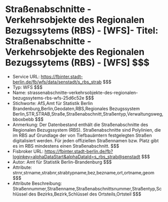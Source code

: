 # Straßenabschnitte - Verkehrsobjekte des Regionalen Bezugssytems (RBS) - [WFS]- Titel: Straßenabschnitte - Verkehrsobjekte des Regionalen Bezugssytems (RBS) - [WFS] $$$
- Service URL: https://fbinter.stadt-berlin.de/fb/wfs/data/senstadt/s_rbs_strab $$$
- Typ: WFS $$$
- Name: strassenabschnitte-verkehrsobjekte-des-regionalen-bezugssytems-rbs-wfs-25d6c52e $$$
- Stichworte: AfS,Amt für Statistik Berlin Brandenburg,Berlin,Geodaten,RBS,Regionales Bezugssystem Berlin,STR,STRAB,Straße,Straßenabschnitt,Straßentyp,Verwaltungsweg,bboxbebb $$$
- Anmerkung: Der Datenbestand enthält die Straßenabschnitte des Regionalen Bezugssystem (RBS). Straßenabschnitte sind Polylinien, die im RBS auf Grundlage der von Tiefbauämtern festgelegten Straßen digitalisiert werden. Für jeden offiziellen Straßennamen bzw. Platz gibt es im RBS mindestens einen Straßenabschnitt. $$$
- Fisbroker URL: https://fbinter.stadt-berlin.de/fb?loginkey=alphaDataStart&alphaDataId=s_rbs_strab@senstadt $$$
- Autor: Amt für Statistik Berlin-Brandenburg $$$
- Attribute: strnr,strname,strabnr,strabtypname,bez,bezname,ort,ortname,geom $$$
- Attribute Beschreibung: Straßennummer,Straßenname,Straßenabschnittsnummer,Straßentyp,Schlüssel des Bezirks,Bezirk,Schlüssel des Ortsteils,Ortsteil $$$
